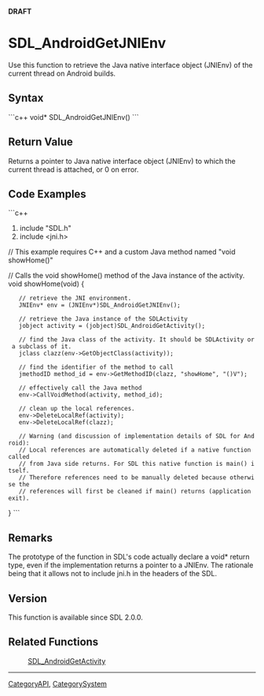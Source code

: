 <!-- pragma section-numbers off -->
<!-- pragma camelcase off -->
'''DRAFT'''

= SDL_AndroidGetJNIEnv =
Use this function to retrieve the Java native interface object (JNIEnv) of the current thread on Android builds.



== Syntax ==
```c++
void* SDL_AndroidGetJNIEnv()
```

== Return Value ==
Returns a pointer to Java native interface object (JNIEnv) to which the current thread is attached, or 0 on error.

== Code Examples ==
```c++
#include "SDL.h"
#include <jni.h>

// This example requires C++ and a custom Java method named "void showHome()"

// Calls the void showHome() method of the Java instance of the activity.
void showHome(void)
{
    // retrieve the JNI environment.
    JNIEnv* env = (JNIEnv*)SDL_AndroidGetJNIEnv();

    // retrieve the Java instance of the SDLActivity
    jobject activity = (jobject)SDL_AndroidGetActivity();

    // find the Java class of the activity. It should be SDLActivity or a subclass of it.
    jclass clazz(env->GetObjectClass(activity));

    // find the identifier of the method to call
    jmethodID method_id = env->GetMethodID(clazz, "showHome", "()V");

    // effectively call the Java method
    env->CallVoidMethod(activity, method_id);

    // clean up the local references.
    env->DeleteLocalRef(activity);
    env->DeleteLocalRef(clazz);

    // Warning (and discussion of implementation details of SDL for Android):
    // Local references are automatically deleted if a native function called
    // from Java side returns. For SDL this native function is main() itself.
    // Therefore references need to be manually deleted because otherwise the
    // references will first be cleaned if main() returns (application exit).
}
```

== Remarks ==
The prototype of the function in SDL's code actually declare a void* return type, even if the implementation returns a pointer to a JNIEnv. The rationale being that it allows not to include jni.h in the headers of the SDL.

== Version ==
This function is available since SDL 2.0.0.

== Related Functions ==
:[[SDL_AndroidGetActivity]]

----
[[CategoryAPI]], [[CategorySystem]]
